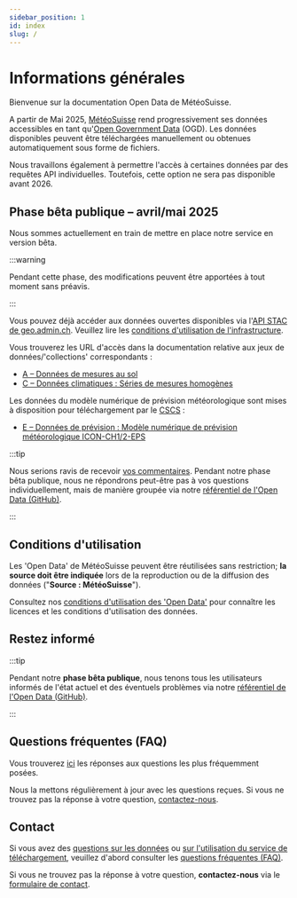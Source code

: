 ```yaml
---
sidebar_position: 1
id: index
slug: /
---
```


# Informations générales

Bienvenue sur la documentation Open Data de MétéoSuisse.

A partir de Mai 2025, [MétéoSuisse](https://www.meteosuisse.admin.ch/portrait/mandat-legal.html) rend progressivement ses données accessibles en tant qu'[Open Government Data](https://www.bfs.admin.ch/bfs/fr/home/services/ogd/en-bref.html) (OGD). Les données disponibles peuvent être téléchargées manuellement ou obtenues automatiquement sous forme de fichiers.

Nous travaillons également à permettre l'accès à certaines données par des requêtes API individuelles. Toutefois, cette option ne sera pas disponible avant 2026.


## Phase bêta publique – avril/mai 2025

Nous sommes actuellement en train de mettre en place notre service en version bêta.

:::warning

Pendant cette phase, des modifications peuvent être apportées à tout moment sans préavis.

:::

Vous pouvez déjà accéder aux données ouvertes disponibles via l'[API STAC de geo.admin.ch](/general/download). Veuillez lire les [conditions d'utilisation de l'infrastructure](https://opendatadocs.meteoswiss.ch/general/terms-of-use#4-utilisation-de-l-infrastructure).

Vous trouverez les URL d'accès dans la documentation relative aux jeux de données/'collections' correspondants :
- [A – Données de mesures au sol](/a-data-groundbased)
- [C – Données climatiques : Séries de mesures homogènes](/c-climate-data)

Les données du modèle numérique de prévision météorologique sont mises à disposition pour téléchargement par le [CSCS](https://www.cscs.ch) :
- [E – Données de prévision : Modèle numérique de prévision météorologique ICON-CH1/2-EPS](/e-forecast-data)

:::tip

Nous serions ravis de recevoir [vos commentaires](/general/contact). Pendant notre phase bêta publique, nous ne répondrons peut-être pas à vos questions individuellement, mais de manière groupée via notre [référentiel de l'Open Data (GitHub)](https://github.com/MeteoSwiss/opendata/discussions/categories/public-beta-april-2025).

:::


## Conditions d'utilisation

Les 'Open Data' de MétéoSuisse peuvent être réutilisées sans restriction; **la source doit être indiquée** lors de la reproduction ou de la diffusion des données ("**Source : MétéoSuisse**").

Consultez nos [conditions d'utilisation des 'Open Data'](/general/terms-of-use) pour connaître les licences et les conditions d'utilisation des données.


## Restez informé
<!-- Vous **trouverez** l'état de fonctionnement sous [Télécharger l'état de l'API et contact](/general/status) *[prochainement]* -->

:::tip

Pendant notre **phase bêta publique**, nous tenons tous les utilisateurs informés de l'état actuel et des éventuels problèmes via notre [référentiel de l'Open Data (GitHub)](https://github.com/MeteoSwiss/opendata/discussions/categories/public-beta-april-2025).

:::

<!-- Nous tenons les personnes intéressées et les utilisateurs informés de nos projets et modifications : **Inscrivez-vous** à [notre newsletter](#) *[bientôt disponible]* -->


## Questions fréquentes (FAQ)

Vous trouverez [ici](/general/faq) les réponses aux questions les plus fréquemment posées. 

Nous la mettons régulièrement à jour avec les questions reçues. Si vous ne trouvez pas la réponse à votre question, [contactez-nous](/general/contact).


## Contact

Si vous avez des [questions sur les données](/a-data-groundbased) ou [sur l'utilisation du service de téléchargement](/general/download), veuillez d'abord consulter les [questions fréquentes (FAQ)](general/faq). 

Si vous ne trouvez pas la réponse à votre question, **contactez-nous** via le [formulaire de contact](https://www.meteosuisse.admin.ch/portrait/contact/formulaire-de-contact.html).
